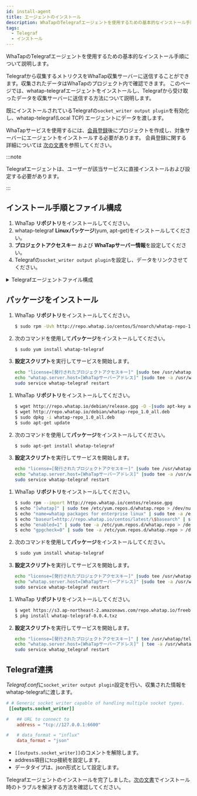 ```yaml
---
id: install-agent
title: エージェントのインストール
description: WhaTapのTelegrafエージェントを使用するための基本的なインストール手順について説明します。
tags:
  - Telegraf
  - インストール
---
```



WhaTapのTelegrafエージェントを使用するための基本的なインストール手順について説明します。

Telegrafから収集するメトリクスをWhaTap収集サーバーに送信することができます。収集されたデータはWhaTapのプロジェクト内で確認できます。
このページでは、whatap-telegrafエージェントをインストールし、Telegrafから受け取ったデータを収集サーバーに送信する方法について説明します。 

既にインストールされているTelegrafの`socket_writer output plugin`を有効化し、whatap-telegraf(Local TCP) エージェントにデータを渡します。

WhaTapサービスを使用するには、[会員登録](https://www.whatap.io/ja/signup/)後にプロジェクトを作成し、対象サーバーにエージェントをインストールする必要があります。 会員登録に関する詳細については [次の文書](../account/account-manage)を参照してください。

:::note

Telegrafエージェントは、ユーザーが該当サービスに直接インストールおよび設定する必要があります。

:::


<Createprojectv2 />


<Accesskey />

## インストール手順とファイル構成

1. WhaTap **リポジトリ**をインストールしてください。
2. whatap-telegraf **Linuxパッケージ**(yum, apt-get)をインストールしてください。
3. **プロジェクトアクセスキー** および **WhaTapサーバー情報**を設定してください。
4. Telegrafの`socket_writer output plugin`を設定し、データをリンクさせてください。

<details>
<summary>Telegrafエージェントファイル構成</summary>

- **whatap_telegraf**

  サービス実行可能ファイルです。Telegrafから渡された情報を収集サーバーに送信するプログラムです。

- **/etc/init.d/whatap-telegraf** (FreeBSD /usr/local/etc/whatap_telegraf)

  サービススクリプトです。

- **whatap.conf**

  設定ファイルです。収集サーバーのアドレスとサーバーのプロジェクトアクセスキーが入力するファイルです。

- **whatap-telegraf-#.log**

  エージェントログファイルです。(_/usr/whatap/telegraf/logs_)

</details>

## パッケージをインストール

<Tabs>
<TabItem value="rc" label="Red Hat/CentOS">

1. WhaTap **リポジトリ**をインストールしてください。

   ```bash title=SH
   $ sudo rpm -Uvh http://repo.whatap.io/centos/5/noarch/whatap-repo-1.0-1.noarch.rpm
   ```

2. 次のコマンドを使用して**パッケージ**をインストールしてください。

   ```bash title=SH
   $ sudo yum install whatap-telegraf
   ```

3. **設定スクリプト**を実行してサービスを開始します。

   ```bash title=SH
   echo "license=[発行されたプロジェクトアクセスキー]" |sudo tee /usr/whatap/telegraf/whatap.conf
   echo "whatap.server.host=[WhaTapサーバーアドレス]" |sudo tee -a /usr/whatap/telegraf/whatap.conf
   sudo service whatap-telegraf restart
   ```

</TabItem>
<TabItem value="du" label="Debian/Ubuntu">

1. WhaTap **リポジトリ**をインストールしてください。

   ```bash title=SH
   $ wget http://repo.whatap.io/debian/release.gpg -O -|sudo apt-key add -
   $ wget http://repo.whatap.io/debian/whatap-repo_1.0_all.deb
   $ sudo dpkg -i whatap-repo_1.0_all.deb
   $ sudo apt-get update
   ```

2. 次のコマンドを使用して**パッケージ**をインストールしてください。
   ```bash title=SH
   $ sudo apt-get install whatap-telegraf
   ```

3. **設定スクリプト**を実行してサービスを開始します。
   ```bash title=SH
   echo "license=[発行されたプロジェクトアクセスキー]" |sudo tee /usr/whatap/telegraf/whatap.conf
   echo "whatap.server.host=[WhaTapサーバーアドレス]" |sudo tee -a /usr/whatap/telegraf/whatap.conf
   sudo service whatap-telegraf restart
   ```

</TabItem>
<TabItem value="al" label="Amazon Linux">

1. WhaTap **リポジトリ**をインストールしてください。

   ```bash title=SH
   $ sudo rpm --import http://repo.whatap.io/centos/release.gpg
   $ echo "[whatap]" | sudo tee /etc/yum.repos.d/whatap.repo > /dev/null
   $ echo "name=whatap packages for enterprise linux" | sudo tee -a /etc/yum.repos.d/whatap.repo > /dev/null
   $ echo "baseurl=http://repo.whatap.io/centos/latest/\$basearch" | sudo tee -a /etc/yum.repos.d/whatap.repo > /dev/null
   $ echo "enabled=1" | sudo tee -a /etc/yum.repos.d/whatap.repo > /dev/null
   $ echo "gpgcheck=0" | sudo tee -a /etc/yum.repos.d/whatap.repo > /dev/null
   ```

2. 次のコマンドを使用して**パッケージ**をインストールしてください。

   ```bash title=SH
   $ sudo yum install whatap-telegraf
   ```

3. **設定スクリプト**を実行してサービスを開始します。

   ```bash title=SH
   echo "license=[発行されたプロジェクトアクセスキー]" |sudo tee /usr/whatap/telegraf/whatap.conf
   echo "whatap.server.host=[WhaTapサーバーアドレス]" |sudo tee -a /usr/whatap/telegraf/whatap.conf
   sudo service whatap-telegraf restart
   ```

</TabItem>
<TabItem value="fb" label="FreeBSD">

1. WhaTap **リポジトリ**をインストールしてください。

   ```bash title=SH
   $ wget https://s3.ap-northeast-2.amazonaws.com/repo.whatap.io/freebsd/10/whatap-telegraf-0.0.4.txz
   $ pkg install whatap-telegraf-0.0.4.txz
   ```

2. **設定スクリプト**を実行してサービスを開始します。

   ```bash title=SH
   echo "license=[発行されたプロジェクトアクセスキー]" | tee /usr/whatap/telegraf/whatap.conf
   echo "whatap.server.host=[WhaTapサーバーアドレス]" | tee -a /usr/whatap/telegraf/whatap.conf
   sudo service whatap_telegraf restart
   ```

</TabItem>
</Tabs>

## Telegraf連携

*Telegraf.conf*に`socket_writer output plugin`設定を行い、収集された情報をwhatap-telegrafに渡します。

```toml title='TOML'
# # Generic socket writer capable of handling multiple socket types.
 [[outputs.socket_writer]]

#   ## URL to connect to
    address = "tcp://127.0.0.1:6600"

#   # data_format = "influx"
    data_format = "json"
```

- `[[outputs.socket_writer]]`のコメントを解除します。
- address項目にtcp接続を設定します。
- データタイプは、json形式として設定します。

Telegrafエージェントのインストールを完了しました。[次の文書](agent-troubleshooting)でインストール時のトラブルを解決する方法を確認してください。
